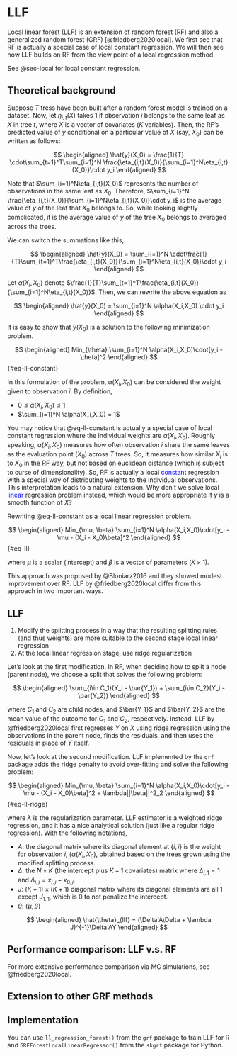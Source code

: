# LLF

Local linear forest (LLF) is an extension of random forest (RF) and also a generalized random forest (GRF) [@friedberg2020local]. We first see that RF is actually a special case of local constant regression. We will then see how LLF builds on RF from the view point of a local regression method.

::: {.column-margin}
See @sec-local for local constant regression.
:::

## Theoretical background

Suppose $T$ tress have been built after a random forest model is trained on a dataset. Now, let $\eta_{i,t}(X)$ takes $1$ if observation $i$ belongs to the same leaf as $X$ in tree $t$, where $X$ is a vector of covariates ($K$ variables). Then, the RF's predicted value of $y$ conditional on a particular value of $X$ (say, $X_0$) can be written as follows:

$$
\begin{aligned}
\hat{y}(X_0) = \frac{1}{T} \cdot\sum_{t=1}^T\sum_{i=1}^N \frac{\eta_{i,t}(X_0)}{\sum_{i=1}^N\eta_{i,t}(X_0)}\cdot y_i
\end{aligned}
$$

Note that $\sum_{i=1}^N\eta_{i,t}(X_0)$ represents the number of observations in the same leaf as $X_0$. Therefore, $\sum_{i=1}^N \frac{\eta_{i,t}(X_0)}{\sum_{i=1}^N\eta_{i,t}(X_0)}\cdot y_i$ is the average value of $y$ of the leaf that $X_0$ belongs to. So, while looking slightly complicated, it is the average value of $y$ of the tree $X_0$ belongs to averaged across the trees. 

We can switch the summations like this,

$$
\begin{aligned}
\hat{y}(X_0) = \sum_{i=1}^N \cdot\frac{1}{T}\sum_{t=1}^T\frac{\eta_{i,t}(X_0)}{\sum_{i=1}^N\eta_{i,t}(X_0)}\cdot y_i
\end{aligned}
$$

Let $\alpha(X_i, X_0)$ denote $\frac{1}{T}\sum_{t=1}^T\frac{\eta_{i,t}(X_0)}{\sum_{i=1}^N\eta_{i,t}(X_0)}$. Then, we can rewrite the above equation as

$$
\begin{aligned}
\hat{y}(X_0) = \sum_{i=1}^N \alpha(X_i,X_0) \cdot y_i
\end{aligned}
$$

It is easy to show that $\hat{y}(X_0)$ is a solution to the following minimization problem.

$$
\begin{aligned}
Min_{\theta} \sum_{i=1}^N \alpha(X_i,X_0)\cdot[y_i -\theta]^2
\end{aligned}
$$ {#eq-ll-constant}

In this formulation of the problem, $\alpha(X_i,X_0)$ can be considered the weight given to observation $i$. By definition,

+ $0 \leq \alpha(X_i,X_0) \leq 1$
+ $\sum_{i=1}^N \alpha(X_i,X_0) = 1$

You may notice that @eq-ll-constant is actually a special case of local constant regression where the individual weights are $\alpha(X_i, X_0)$. Roughly speaking, $\alpha(X_i, X_0)$ measures how often observation $i$ share the same leaves as the evaluation point ($X_0$) across $T$ trees. So, it measures how similar $X_i$ is to $X_0$ in the RF way, but not based on euclidean distance (which is subject to curse of dimensionality). So, RF is actually a local <span style='color:blue'>constant</span> regression with a special way of distributing weights to the individual observations. This interpretation leads to a natural extension. Why don't we solve local <span style='color:blue'>linear</span> regression problem instead, which would be more appropriate if $y$ is a smooth function of $X$? 

Rewriting @eq-ll-constant as a local linear regression problem.

$$
\begin{aligned}
Min_{\mu, \beta} \sum_{i=1}^N \alpha(X_i,X_0)\cdot[y_i -\mu - (X_i - X_0)\beta]^2 
\end{aligned}
$$ {#eq-ll}

where $\mu$ is a scalar (intercept) and $\beta$ is a vector of parameters ($K \times 1$). 

This approach was proposed by @Bloniarz2016 and they showed modest improvement over RF. LLF by @friedberg2020local differ from this approach in two important ways.

:::{.callout-important}

## LLF 

1. Modify the splitting process in a way that the resulting splitting rules (and thus weights) are more suitable to the second stage local linear regression   
2. At the local linear regression stage, use ridge regularization
::: 

Let's look at the first modification. In RF, when deciding how to split a node (parent node), we choose a split that solves the following problem:

$$
\begin{aligned}
\sum_{i\in C_1}(Y_i - \bar{Y_1}) + \sum_{i\in C_2}(Y_i - \bar{Y_2})
\end{aligned}
$$

where $C_1$ and $C_2$ are child nodes, and $\bar{Y_1}$ and $\bar{Y_2}$ are the mean value of the outcome for $C_1$ and $C_2$, respectively. Instead, LLF by @friedberg2020local first regresses $Y$ on $X$ using ridge regression using the observations in the parent node, finds the residuals, and then uses the residuals in place of $Y$ itself.

Now, let's look at the second modification. LLF implemented by the `grf` package adds the ridge penalty to avoid over-fitting and solve the following problem:

$$
\begin{aligned}
Min_{\mu, \beta} \sum_{i=1}^N \alpha(X_i,X_0)\cdot[y_i -\mu - (X_i - X_0)\beta]^2 + \lambda||\beta||^2_2
\end{aligned}
$$ {#eq-ll-ridge}

where $\lambda$ is the regularization parameter. LLF estimator is a weighted ridge regression, and it has a nice analytical solution (just like a regular ridge regression). With the following notations,

+ $A$: the diagonal matrix where its diagonal element at $\{i, i\}$ is the weight for observation $i$, ($\alpha(X_i,X_0)$, obtained based on the trees grown using the modified splitting process. 
+ $\Delta$: the $N \times K$ (the intercept plus $K-1$ covariates) matrix where $\Delta_{i,1} = 1$ and $\Delta_{i,j} = x_{i,j} - x_{0,j}$.
+ $J$: $(K+1) \times (K+1)$ diagonal matrix where its diagonal elements are all $1$ except $J_{1,1}$, which is 0 to not penalize the intercept.
+ $\theta$: $\{\mu, \beta\}$

$$
\begin{aligned}
\hat{\theta}_{llf} = (\Delta'A\Delta + \lambda J)^{-1}\Delta'AY
\end{aligned}
$$

## Performance comparison: LLF v.s. RF

For more extensive performance comparison via MC simulations, see @friedberg2020local. 

## Extension to other GRF methods




<!-- ## Coding by hand

Let's code the modified process for LLF to aid our understanding of them. 
 -->


## Implementation

You can use `ll_regression_forest()` from the `grf` package to train LLF for R and `GRFForestLocalLinearRegressor()` from the `skgrf` package for Python.




















